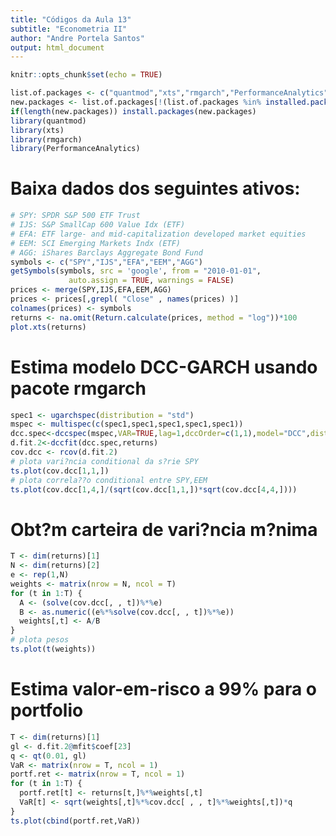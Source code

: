 ```yaml
---
title: "Códigos da Aula 13"
subtitle: "Econometria II"
author: "Andre Portela Santos"
output: html_document
---
```

  
```r
knitr::opts_chunk$set(echo = TRUE)
```

```r
list.of.packages <- c("quantmod","xts","rmgarch","PerformanceAnalytics")
new.packages <- list.of.packages[!(list.of.packages %in% installed.packages()[,"Package"])]
if(length(new.packages)) install.packages(new.packages)
library(quantmod)
library(xts)
library(rmgarch)
library(PerformanceAnalytics)
```

# Baixa dados dos seguintes ativos:

```r
# SPY: SPDR S&P 500 ETF Trust
# IJS: S&P SmallCap 600 Value Idx (ETF)
# EFA: ETF large- and mid-capitalization developed market equities
# EEM: SCI Emerging Markets Indx (ETF)
# AGG: iShares Barclays Aggregate Bond Fund
symbols <- c("SPY","IJS","EFA","EEM","AGG")
getSymbols(symbols, src = 'google', from = "2010-01-01", 
             auto.assign = TRUE, warnings = FALSE) 
prices <- merge(SPY,IJS,EFA,EEM,AGG)
prices <- prices[,grepl( "Close" , names(prices) )]
colnames(prices) <- symbols
returns <- na.omit(Return.calculate(prices, method = "log"))*100
plot.xts(returns)
```


# Estima modelo DCC-GARCH usando pacote rmgarch

```r
spec1 <- ugarchspec(distribution = "std")
mspec <- multispec(c(spec1,spec1,spec1,spec1,spec1))
dcc.spec<-dccspec(mspec,VAR=TRUE,lag=1,dccOrder=c(1,1),model="DCC",distribution="mvt")
d.fit.2<-dccfit(dcc.spec,returns)
cov.dcc <- rcov(d.fit.2)
# plota vari?ncia conditional da s?rie SPY
ts.plot(cov.dcc[1,1,])
# plota correla??o conditional entre SPY,EEM
ts.plot(cov.dcc[1,4,]/(sqrt(cov.dcc[1,1,])*sqrt(cov.dcc[4,4,])))
```

# Obt?m carteira de vari?ncia m?nima

```r
T <- dim(returns)[1]
N <- dim(returns)[2]
e <- rep(1,N)
weights <- matrix(nrow = N, ncol = T)
for (t in 1:T) {
  A <- (solve(cov.dcc[, , t])%*%e)
  B <- as.numeric((e%*%solve(cov.dcc[, , t])%*%e))
  weights[,t] <- A/B
}
# plota pesos
ts.plot(t(weights))
```


# Estima valor-em-risco a 99% para o portfolio

```r
T <- dim(returns)[1]
gl <- d.fit.2@mfit$coef[23]
q <- qt(0.01, gl)
VaR <- matrix(nrow = T, ncol = 1)
portf.ret <- matrix(nrow = T, ncol = 1)
for (t in 1:T) {
  portf.ret[t] <- returns[t,]%*%weights[,t]
  VaR[t] <- sqrt(weights[,t]%*%cov.dcc[ , , t]%*%weights[,t])*q 
}
ts.plot(cbind(portf.ret,VaR))
```
